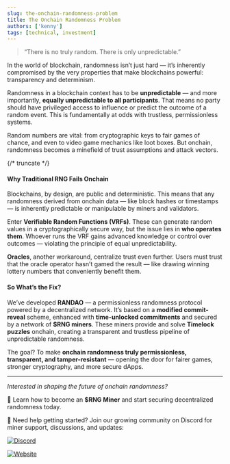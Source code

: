 ```yaml
---
slug: the-onchain-randomness-problem
title: The Onchain Randomness Problem
authors: ['kenny']
tags: [technical, investment]
---
```




> “There is no truly random. There is only unpredictable.”

In the world of blockchain, randomness isn’t just hard — it’s inherently compromised by the very properties that make blockchains powerful: transparency and determinism.

Randomness in a blockchain context has to be **unpredictable** — and more importantly, **equally unpredictable to all participants**. That means no party should have privileged access to influence or predict the outcome of a random event. This is fundamentally at odds with trustless, permissionless systems.

Random numbers are vital: from cryptographic keys to fair games of chance, and even to video game mechanics like loot boxes. But onchain, randomness becomes a minefield of trust assumptions and attack vectors.

{/* truncate */}

#### Why Traditional RNG Fails Onchain

Blockchains, by design, are public and deterministic. This means that any randomness derived from onchain data — like block hashes or timestamps — is inherently predictable or manipulable by miners and validators.

Enter **Verifiable Random Functions (VRFs)**. These can generate random values in a cryptographically secure way, but the issue lies in **who operates them**. Whoever runs the VRF gains advanced knowledge or control over outcomes — violating the principle of equal unpredictability.

**Oracles**, another workaround, centralize trust even further. Users must trust that the oracle operator hasn’t gamed the result — like drawing winning lottery numbers that conveniently benefit them.

#### So What’s the Fix?

We’ve developed **RANDAO** — a permissionless randomness protocol powered by a decentralized network. It’s based on a **modified commit-reveal** scheme, enhanced with **time-unlocked commitments** and secured by a network of **$RNG miners**. These miners provide and solve **Timelock puzzles** onchain, creating a transparent and trustless pipeline of unpredictable randomness.

The goal? To make **onchain randomness truly permissionless, transparent, and tamper-resistant** — opening the door for fairer games, stronger cryptography, and more secure dApps.

---

_Interested in shaping the future of onchain randomness?_

🧠 Learn how to become an **$RNG Miner** and start securing decentralized randomness today.

💬 Need help getting started? Join our growing community on Discord for miner support, discussions, and updates:

<a href={RANDAO.discord} target="_blank"><img alt="Discord" src="https://img.shields.io/badge/Discord-Join-333333?style=flat&logo=discord"/></a>

<a href={RANDAO.providerSite} target="_blank"><img alt="Website" src="https://img.shields.io/badge/Website-Visit-333333?style=flat&logo=google-chrome"/></a>
